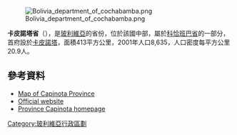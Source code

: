[[Image:Bolivia_department_of_cochabamba.png|thumb]]

'''卡皮諾塔省'''（{{lang-es|Provincia de Capinota}}），是[[玻利維亞|玻利維亞]]的省份，位於該國中部，屬於[[科恰班巴省|科恰班巴省]]的一部分，首府設於[[卡皮諾塔|卡皮諾塔]]，面積413平方公里，2001年人口8,635，人口密度每平方公里20.9人。

==參考資料==
* [https://web.archive.org/web/20090303083930/http://www.aguabolivia.org/situacionaguaX/Riego/mapas/cbba/capinota.htm Map of Capinota Province]
* [http://www.municipiodecapinota.gob.bo/ Official website]{{dead link|date=2017年11月 |bot=InternetArchiveBot |fix-attempted=yes }}
*[http://www.capinota.com Province Capinota homepage]{{Wayback|url=http://www.capinota.com/ |date=20190225015725 }}

{{coord|17|45|S|66|40|W|type:adm2nd_region:BO|display=title}}

{{Bolivia-geo-stub}}
{{玻利維亞省份}}

[[Category:玻利維亞行政區劃|Category:玻利維亞行政區劃]]